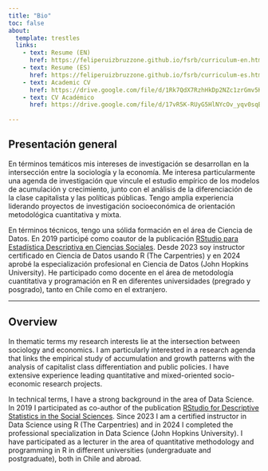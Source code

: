 ```yaml
---
title: "Bio"
toc: false
about:
  template: trestles
  links:
    - text: Resume (EN)
      href: https://feliperuizbruzzone.github.io/fsrb/curriculum-en.html
    - text: Resume (ES)
      href: https://feliperuizbruzzone.github.io/fsrb/curriculum-es.html
    - text: Academic CV
      href: https://drive.google.com/file/d/1Rk7QdX7RzhHkDp2NZc1zrGmv5KpDcqY_/view?usp=drive_link   
    - text: CV Académico
      href: https://drive.google.com/file/d/17vR5K-RUyG5HlNYcOv_yqv0sqBr1ErG-/view?usp=drive_link 
      
---
```


## Presentación general
En términos temáticos mis intereses de investigación se desarrollan en la intersección entre la sociología y la economía. Me interesa particularmente una agenda de investigación que vincule el estudio empírico de los modelos de acumulación y crecimiento, junto con el análisis de la diferenciación de la clase capitalista y las políticas públicas. Tengo amplia experiencia liderando proyectos de investigación socioeconómica de orientación metodológica cuantitativa y mixta.

En términos técnicos, tengo una sólida formación en el área de Ciencia de Datos. En 2019 participé como coautor de la publicación [RStudio para Estadística Descriptiva en Ciencias Sociales](https://bookdown.org/gboccardo/manual-ED-UCH/). Desde 2023 soy instructor certificado en Ciencia de Datos usando R (The Carpentries) y en 2024 aprobé la especialización profesional en Ciencia de Datos (John Hopkins University). He participado como docente en el área de metodología cuantitativa y programación en R en diferentes universidades (pregrado y posgrado), tanto en Chile como en el extranjero.

---

## Overview
In thematic terms my research interests lie at the intersection between sociology and economics. I am particularly interested in a research agenda that links the empirical study of accumulation and growth patterns with the analysis of capitalist class differentiation and public policies. I have extensive experience leading quantitative and mixed-oriented socio-economic research projects.

In technical terms, I have a strong background in the area of Data Science. In 2019 I participated as co-author of the publication [RStudio for Descriptive Statistics in the Social Sciences](https://bookdown.org/gboccardo/manual-ED-UCH/). Since 2023 I am a certified instructor in Data Science using R (The Carpentries) and in 2024 I completed the professional specialization in Data Science (John Hopkins University). I have participated as a lecturer in the area of quantitative methodology and programming in R in different universities (undergraduate and postgraduate), both in Chile and abroad.
